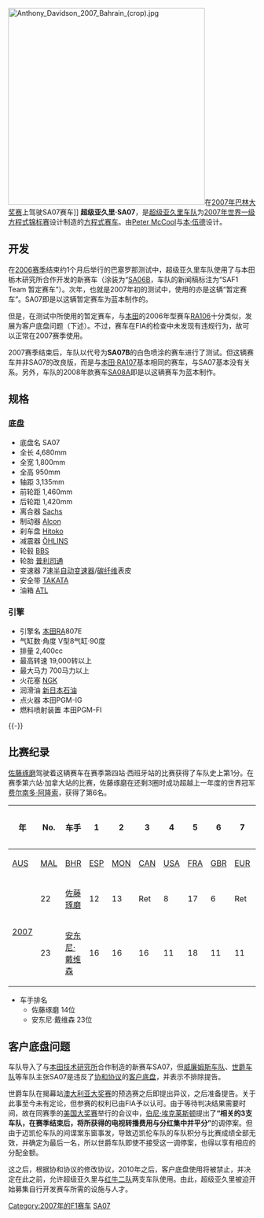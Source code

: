 {{unreferenced|time=2015-08-29T12:41:24+00:00}}
[[File:Anthony_Davidson_2007_Bahrain_(crop).jpg|400px]]在[[2007年巴林大奖赛|2007年巴林大奖赛]]上驾驶SA07赛车]]
'''超级亚久里·SA07'''，是[[超级亚久里车队|超级亚久里车队]]为[[2007年世界一级方程式锦标赛|2007年世界一级方程式锦标赛]]设计制造的[[方程式赛车|方程式赛车]]。由[[Peter_McCool|Peter McCool]]与[[本·伍德|本·伍德]]设计。

== 开发 ==
在[[2006年世界一级方程式锦标赛|2006赛季]]结束约1个月后举行的巴塞罗那测试中，超级亚久里车队使用了与本田栃木研究所合作开发的新赛车（涂装为“[[超级亚久里·SA06#SA06B|SA06B]]，车队的新闻稿标注为“SAF1 Team 暂定赛车”）。次年，也就是2007年初的测试中，使用的亦是这辆“暂定赛车”。SA07即是以这辆暂定赛车为蓝本制作的。

但是，在测试中所使用的暂定赛车，与[[本田车队|本田]]的2006年型赛车[[本田·RA106|RA106]]十分类似，发展为客户底盘问题（下述）。不过，赛车在FIA的检查中未发现有违规行为，故可以正常在2007赛季使用。

2007赛季结束后，车队以代号为'''SA07B'''的白色喷涂的赛车进行了测试。但这辆赛车并非SA07的改良版，而是与[[本田·RA107|本田·RA107]]基本相同的赛车，与SA07基本没有关系。另外，车队的2008年款赛车[[超级亚久里·SA08A|SA08A]]即是以这辆赛车为蓝本制作。

== 规格 ==
=== 底盘 ===
* 底盘名 SA07
* 全长 4,680mm
* 全宽 1,800mm
* 全高 950mm
* 轴距 3,135mm
* 前轮距 1,460mm
* 后轮距 1,420mm
* 离合器 [[Sachs|Sachs]]
* 制动器 [[Alcon|Alcon]]
* 刹车盘 [[Hitoko|Hitoko]]
* 减震器 [[ÖHLINS|ÖHLINS]]
* 轮毂 [[BBS|BBS]]
* 轮胎 [[普利司通|普利司通]]
* 变速器 7速[[半自动变速器|半自动变速器]]/[[碳纤维|碳纤维]]表皮
* 安全带 [[TAKATA|TAKATA]]
* 油箱 [[ATL|ATL]]
=== 引擎 ===
* 引擎名 [[本田|本田]]RA807E
* 气缸数·角度 V型8气缸·90度
* 排量 2,400cc
* 最高转速 19,000转以上
* 最大马力 700马力以上
* 火花塞 [[日本特殊陶业|NGK]]
* 润滑油 [[新日本石油|新日本石油]]
* 点火器 本田PGM-IG
* 燃料喷射装置 本田PGM-FI

{{-}}

== 比赛纪录 ==
[[佐藤琢磨|佐藤琢磨]]驾驶着这辆赛车在赛季第四站·西班牙站的比赛获得了车队史上第1分。在赛季第六站·加拿大站的比赛，佐藤琢磨在还剩3圈时成功超越上一年度的世界冠军[[费尔南多·阿隆索|费尔南多·阿隆索]]，获得了第6名。

{| class="wikitable" style="text-align:center; font-size:90%"
!rowspan="2"| 年 !!rowspan="2"| No. !!rowspan="2"| 车手 !! 1 !! 2 !! 3 !! 4 !! 5 !! 6 !! 7 !! 8 !! 9 !! 10 !! 11 !! 12 !! 13 !! 14 !! 15 !! 16 !! 17 !!rowspan="2"| 积分 !!rowspan="2"| 排名
|-
![[2007年澳大利亚大奖赛|AUS]]<br />{{flagicon|AUS}}
![[2007年马来西亚大奖赛|MAL]]<br />{{flagicon|MAL}}
![[2007年巴林大奖赛|BHR]]<br />{{flagicon|BHR}}
![[2007年西班牙大奖赛|ESP]]<br />{{flagicon|ESP}}
![[2007年摩纳哥大奖赛|MON]]<br />{{flagicon|MON}}
![[2007年加拿大大奖赛|CAN]]<br />{{flagicon|CAN}}
![[2007年美国大奖赛|USA]]<br />{{flagicon|USA}}
![[2007年法国大奖赛|FRA]]<br />{{flagicon|FRA}}
![[2007年英国大奖赛|GBR]]<br />{{flagicon|UK}}
![[2007年欧洲大奖赛|EUR]]<br />{{flagicon|EU}}
![[2007年匈牙利大奖赛|HUN]]<br />{{flagicon|HUN}}
![[2007年土耳其大奖赛|TUR]]<br />{{flagicon|TUR}}
![[2007年意大利大奖赛|ITA]]<br />{{flagicon|ITA}}
![[2007年比利时大奖赛|BEL]]<br />{{flagicon|BEL}}
![[2007年日本大奖赛|JPN]]<br />{{flagicon|JPN}}
![[2007年中国大奖赛|CHN]]<br />{{flagicon|CHN}}
![[2007年巴西大奖赛|BRA]]<br />{{flagicon|BRA}}
|-
|rowspan="2"| [[2007年世界一级方程式锦标赛|2007]]
| 22
| {{flagicon|JPN}}[[佐藤琢磨|佐藤琢磨]]
|bgcolor="#CFCFFF"| 12
|bgcolor="#CFCFFF"| 13
|bgcolor="#EFCFFF"| Ret
|bgcolor="#DFFFDF"| 8
|bgcolor="#CFCFFF"| 17
|bgcolor="#DFFFDF"| 6
|bgcolor="#EFCFFF"| Ret
|bgcolor="#CFCFFF"| 16
|bgcolor="#CFCFFF"| 14
|bgcolor="#EFCFFF"| Ret
|bgcolor="#CFCFFF"| 15
|bgcolor="#CFCFFF"| 18
|bgcolor="#CFCFFF"| 16
|bgcolor="#CFCFFF"| 15
|bgcolor="#CFCFFF"| 15
|bgcolor="#CFCFFF"| 14
|bgcolor="#CFCFFF"| 12
|rowspan="2"|'''4'''
|rowspan="2"|'''9位'''
|-
| 23
| {{flagicon|GBR}}[[安东尼·戴维森|安东尼·戴维森]]
|bgcolor="#CFCFFF"| 16
|bgcolor="#CFCFFF"| 16
|bgcolor="#CFCFFF"| 16
|bgcolor="#CFCFFF"| 11
|bgcolor="#CFCFFF"| 18
|bgcolor="#CFCFFF"| 11
|bgcolor="#CFCFFF"| 11
|bgcolor="#EFCFFF"| Ret
|bgcolor="#EFCFFF"| Ret
|bgcolor="#CFCFFF"| 12
|bgcolor="#EFCFFF"| Ret
|bgcolor="#CFCFFF"| 14
|bgcolor="#CFCFFF"| 14
|bgcolor="#CFCFFF"| 16
|bgcolor="#EFCFFF"| Ret
|bgcolor="#EFCFFF"| Ret
|bgcolor="#CFCFFF"| 14
|}

* 车手排名
** 佐藤琢磨 14位
** 安东尼·戴维森 23位

== 客户底盘问题 ==
车队导入了与[[本田技术研究所|本田技术研究所]]合作制造的新赛车SA07，但[[威廉姆斯车队|威廉姆斯车队]]、[[世爵车队|世爵车队]]等车队主张SA07是违反了[[协和协议|协和协议]]的[[客户底盘|客户底盘]]，并表示不排除提告。

世爵车队在揭幕站[[2007年澳大利亚大奖赛|澳大利亚大奖赛]]的预选赛之后即提出异议，之后准备提告。关于此事至今未有定论，但参赛的权利已由FIA予以认可。由于等待判决结果需要时间，故在同赛季的[[2007年美国大奖赛|美国大奖赛]]举行的会议中，[[伯尼·埃克莱斯顿|伯尼·埃克莱斯顿]]提出了'''“相关的3支车队，在赛季结束后，将所获得的电视转播费用与分红集中并平分”'''的调停案。但由于迈凯伦车队的间谍案东窗事发，导致迈凯伦车队的车队积分与比赛成绩全部无效，并确定为最后一名，所以世爵车队即使不接受这一调停案，也得以享有相应的分配金额。

这之后，根据协和协议的修改协议，2010年之后，客户底盘使用将被禁止，并决定在此之前，允许超级亚久里与[[红牛二队|红牛二队]]两支车队使用。由此，超级亚久里被迫开始募集自行开发赛车所需的设施与人才。

{{超级亚久里F1}}
{{2007年的F1赛车}}

[[Category:2007年的F1赛车|Category:2007年的F1赛车]]
[[Category:超级亚久里车队的F1赛车|SA07]]